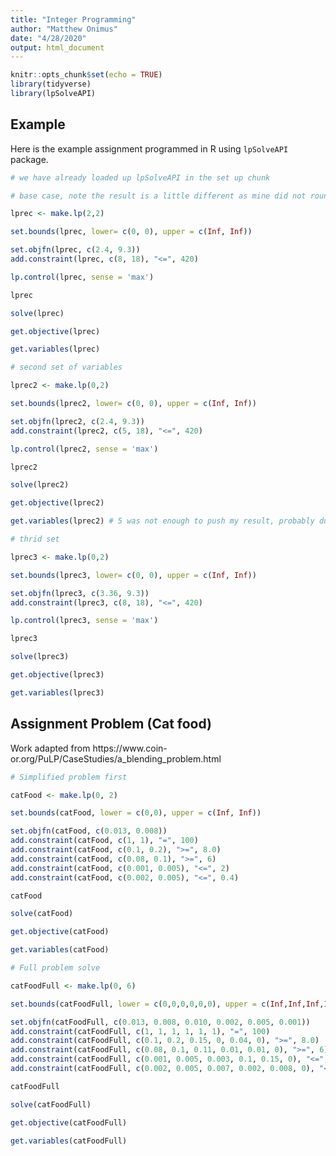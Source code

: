 ```yaml
---
title: "Integer Programming"
author: "Matthew Onimus"
date: "4/28/2020"
output: html_document
---
```


```r
knitr::opts_chunk$set(echo = TRUE)
library(tidyverse)
library(lpSolveAPI)
```

## Example

Here is the example assignment programmed in R using <code>lpSolveAPI</code> package.

```r
# we have already loaded up lpSolveAPI in the set up chunk

# base case, note the result is a little different as mine did not round

lprec <- make.lp(2,2)

set.bounds(lprec, lower= c(0, 0), upper = c(Inf, Inf))

set.objfn(lprec, c(2.4, 9.3))
add.constraint(lprec, c(8, 18), "<=", 420)

lp.control(lprec, sense = 'max')

lprec

solve(lprec)

get.objective(lprec)

get.variables(lprec)

# second set of variables

lprec2 <- make.lp(0,2)

set.bounds(lprec2, lower= c(0, 0), upper = c(Inf, Inf))

set.objfn(lprec2, c(2.4, 9.3))
add.constraint(lprec2, c(5, 18), "<=", 420)

lp.control(lprec2, sense = 'max')

lprec2

solve(lprec2)

get.objective(lprec2)

get.variables(lprec2) # 5 was not enough to push my result, probably due to rounding

# thrid set

lprec3 <- make.lp(0,2)

set.bounds(lprec3, lower= c(0, 0), upper = c(Inf, Inf))

set.objfn(lprec3, c(3.36, 9.3))
add.constraint(lprec3, c(8, 18), "<=", 420)

lp.control(lprec3, sense = 'max')

lprec3

solve(lprec3)

get.objective(lprec3)

get.variables(lprec3)

```

## Assignment Problem (Cat food)

Work adapted from https://www.coin-or.org/PuLP/CaseStudies/a_blending_problem.html

```r

# Simplified problem first

catFood <- make.lp(0, 2)

set.bounds(catFood, lower = c(0,0), upper = c(Inf, Inf))

set.objfn(catFood, c(0.013, 0.008))
add.constraint(catFood, c(1, 1), "=", 100)
add.constraint(catFood, c(0.1, 0.2), ">=", 8.0)
add.constraint(catFood, c(0.08, 0.1), ">=", 6)
add.constraint(catFood, c(0.001, 0.005), "<=", 2)
add.constraint(catFood, c(0.002, 0.005), "<=", 0.4)

catFood

solve(catFood)

get.objective(catFood)

get.variables(catFood)

# Full problem solve

catFoodFull <- make.lp(0, 6)

set.bounds(catFoodFull, lower = c(0,0,0,0,0,0), upper = c(Inf,Inf,Inf,Inf,Inf,Inf))

set.objfn(catFoodFull, c(0.013, 0.008, 0.010, 0.002, 0.005, 0.001))
add.constraint(catFoodFull, c(1, 1, 1, 1, 1, 1), "=", 100)
add.constraint(catFoodFull, c(0.1, 0.2, 0.15, 0, 0.04, 0), ">=", 8.0)
add.constraint(catFoodFull, c(0.08, 0.1, 0.11, 0.01, 0.01, 0), ">=", 6)
add.constraint(catFoodFull, c(0.001, 0.005, 0.003, 0.1, 0.15, 0), "<=", 2)
add.constraint(catFoodFull, c(0.002, 0.005, 0.007, 0.002, 0.008, 0), "<=", 0.4)

catFoodFull

solve(catFoodFull)

get.objective(catFoodFull)

get.variables(catFoodFull)

```

